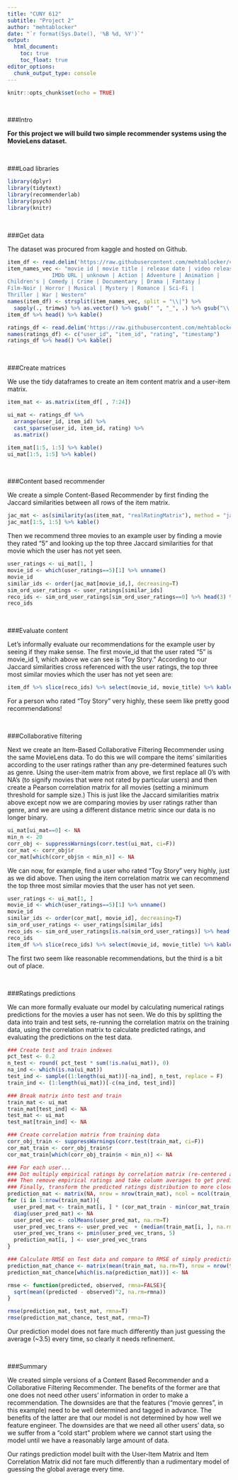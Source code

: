 ---
title: "CUNY 612"
subtitle: "Project 2"
author: "mehtablocker"
date: "`r format(Sys.Date(), '%B %d, %Y')`"
output:
  html_document:
    toc: true
    toc_float: true
editor_options: 
  chunk_output_type: console
---

<style type="text/css">
h3 {
  color: DarkBlue;
}
</style>

```{r setup, include=FALSE}
knitr::opts_chunk$set(echo = TRUE)

```

<br>

###Intro

__For this project we will build two simple recommender systems using the MovieLens dataset.__

<br>

###Load libraries

```{r load_libraries, message=FALSE, warning=FALSE}
library(dplyr)
library(tidytext)
library(recommenderlab)
library(psych)
library(knitr)
```

<br>

###Get data

The dataset was procured from kaggle and hosted on Github.

```{r load_tables}
item_df <- read.delim('https://raw.githubusercontent.com/mehtablocker/cuny_612/master/data_files/MovieLens/u.item', header=F, sep="|")
item_names_vec <- "movie id | movie title | release date | video release date |
              IMDb URL | unknown | Action | Adventure | Animation |
Children's | Comedy | Crime | Documentary | Drama | Fantasy |
Film-Noir | Horror | Musical | Mystery | Romance | Sci-Fi |
Thriller | War | Western"
names(item_df) <- strsplit(item_names_vec, split = "\\|") %>% 
  sapply(., trimws) %>% as.vector() %>% gsub(" ", "_", .) %>% gsub("\\'", "", .)
item_df %>% head() %>% kable()

ratings_df <- read.delim('https://raw.githubusercontent.com/mehtablocker/cuny_612/master/data_files/MovieLens/u.data', header=F)
names(ratings_df) <- c("user_id", "item_id", "rating", "timestamp")
ratings_df %>% head() %>% kable()
```

<br>

###Create matrices

We use the tidy dataframes to create an item content matrix and a user-item matrix.

```{r create_mat}
item_mat <- as.matrix(item_df[ , 7:24])

ui_mat <- ratings_df %>% 
  arrange(user_id, item_id) %>% 
  cast_sparse(user_id, item_id, rating) %>% 
  as.matrix()

item_mat[1:5, 1:5] %>% kable()
ui_mat[1:5, 1:5] %>% kable()
```

<br>

###Content based recommender

We create a simple Content-Based Recommender by first finding the Jaccard similarities between all rows of the item matrix.

```{r jac_sim}
jac_mat <- as(similarity(as(item_mat, "realRatingMatrix"), method = "jaccard"), "matrix")
jac_mat[1:5, 1:5] %>% kable()
```

Then we recommend three movies to an example user by finding a movie they rated "5" and looking up the top three Jaccard similarities for that movie which the user has not yet seen.

```{r top_three_jac}
user_ratings <- ui_mat[1, ]
movie_id <- which(user_ratings==5)[1] %>% unname()
movie_id
similar_ids <- order(jac_mat[movie_id,], decreasing=T)
sim_ord_user_ratings <- user_ratings[similar_ids]
reco_ids <- sim_ord_user_ratings[sim_ord_user_ratings==0] %>% head(3) %>% names() %>% as.integer()
reco_ids
```

<br>

###Evaluate content

Let's informally evaluate our recommendations for the example user by seeing if they make sense. The first movie_id that the user rated "5" is movie_id 1, which above we can see is "Toy Story." According to our Jaccard similarities cross referenced with the user ratings, the top three most similar movies which the user has not yet seen are:

```{r lookup_recos}
item_df %>% slice(reco_ids) %>% select(movie_id, movie_title) %>% kable()
```

For a person who rated "Toy Story" very highly, these seem like pretty good recommendations!

<br>

###Collaborative filtering

Next we create an Item-Based Collaborative Filtering Recommender using the same MovieLens data. To do this we will compare the items' similarities according to the user ratings rather than any pre-determined features such as genre. Using the user-item matrix from above, we first replace all 0's with NA's (to signify movies that were not rated by particular users) and then create a Pearson correlation matrix for all movies (setting a minimum threshold for sample size.) This is just like the Jaccard similarities matrix above except now we are comparing movies by user ratings rather than genre, and we are using a different distance metric since our data is no longer binary.

```{r ui_cor_mat}
ui_mat[ui_mat==0] <- NA
min_n <- 20
corr_obj <- suppressWarnings(corr.test(ui_mat, ci=F))
cor_mat <- corr_obj$r
cor_mat[which(corr_obj$n < min_n)] <- NA
```

We can now, for example, find a user who rated "Toy Story" very highly, just as we did above. Then using the item correlation matrix we can recommend the top three most similar movies that the user has not yet seen.  

```{r cor_mat_reco}
user_ratings <- ui_mat[1, ]
movie_id <- which(user_ratings==5)[1] %>% unname()
movie_id
similar_ids <- order(cor_mat[, movie_id], decreasing=T)
sim_ord_user_ratings <- user_ratings[similar_ids]
reco_ids <- sim_ord_user_ratings[is.na(sim_ord_user_ratings)] %>% head(3) %>% names() %>% as.integer()
reco_ids
item_df %>% slice(reco_ids) %>% select(movie_id, movie_title) %>% kable()
```

The first two seem like reasonable recommendations, but the third is a bit out of place.

<br>

###Ratings predictions

We can more formally evaluate our model by calculating numerical ratings predictions for the movies a user has not seen. We do this by splitting the data into train and test sets, re-running the correlation matrix on the training data, using the correlation matrix to calculate predicted ratings, and evaluating the predictions on the test data.

```{r rat_pred}
### Create test and train indexes
pct_test <- 0.2
n_test <- round( pct_test * sum(!is.na(ui_mat)), 0)
na_ind <- which(is.na(ui_mat))
test_ind <- sample((1:length(ui_mat))[-na_ind], n_test, replace = F)
train_ind <- (1:length(ui_mat))[-c(na_ind, test_ind)]

### Break matrix into test and train
train_mat <- ui_mat
train_mat[test_ind] <- NA
test_mat <- ui_mat
test_mat[train_ind] <- NA

### Create correlation matrix from training data
corr_obj_train <- suppressWarnings(corr.test(train_mat, ci=F))
cor_mat_train <- corr_obj_train$r
cor_mat_train[which(corr_obj_train$n < min_n)] <- NA

### For each user...
### Dot multiply empirical ratings by correlation matrix (re-centered and squared).
### Then remove empirical ratings and take column averages to get predicted ratings for each item.
### Finally, transform the predicted ratings distribution to more closely resemble empirical shape.
prediction_mat <- matrix(NA, nrow = nrow(train_mat), ncol = ncol(train_mat))
for (i in 1:nrow(train_mat)){
  user_pred_mat <- train_mat[i, ] * (cor_mat_train - min(cor_mat_train, na.rm=T))^2
  diag(user_pred_mat) <- NA
  user_pred_vec <- colMeans(user_pred_mat, na.rm=T)
  user_pred_vec_trans <- user_pred_vec  + (median(train_mat[i, ], na.rm=T) - median(user_pred_vec, na.rm=T))
  user_pred_vec_trans <- pmin(user_pred_vec_trans, 5)
  prediction_mat[i, ] <- user_pred_vec_trans
}

### Calculate RMSE on Test data and compare to RMSE of simply predicting the global average every time
prediction_mat_chance <- matrix(mean(train_mat, na.rm=T), nrow = nrow(train_mat), ncol = ncol(train_mat))
prediction_mat_chance[which(is.na(prediction_mat))] <- NA

rmse <- function(predicted, observed, rmna=FALSE){
  sqrt(mean((predicted - observed)^2, na.rm=rmna))
}

rmse(prediction_mat, test_mat, rmna=T)
rmse(prediction_mat_chance, test_mat, rmna=T)

```

Our prediction model does not fare much differently than just guessing the average (~3.5) every time, so clearly it needs refinement.

<br>

###Summary

We created simple versions of a Content Based Recommender and a Collaborative Filtering Recommender. The benefits of the former are that one does not need other users' information in order to make a recommendation. The downsides are that the features ("movie genres", in this example) need to be well determined and tagged in advance. The benefits of the latter are that our model is not determined by how well we feature engineer. The downsides are that we need all other users' data, so we suffer from a "cold start" problem where we cannot start using the model until we have a reasonably large amount of data.

Our ratings prediction model built with the User-Item Matrix and Item Correlation Matrix did not fare much differently than a rudimentary model of guessing the global average every time.